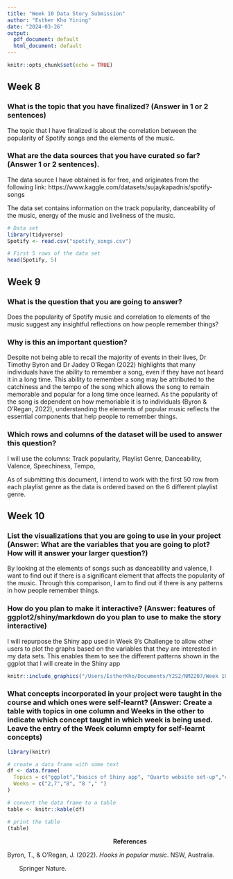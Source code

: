 ```yaml
---
title: "Week 10 Data Story Submission"
author: "Esther Kho Yining"
date: "2024-03-26"
output:
  pdf_document: default
  html_document: default
---
```


```r
knitr::opts_chunk$set(echo = TRUE)
```

## Week 8 

### What is the topic that you have finalized? (Answer in 1 or 2 sentences)
The topic that I have finalized is about the correlation between the popularity of Spotify songs and the elements of the music. 

### What are the data sources that you have curated so far? (Answer 1 or 2 sentences).
The data source I have obtained is for free, and originates from the following link: https://www.kaggle.com/datasets/sujaykapadnis/spotify-songs 

The data set contains information on the track popularity, danceability of the music, energy of the music and liveliness of the music.

```r
# Data set
library(tidyverse)
Spotify <- read.csv("spotify_songs.csv")

# First 5 rows of the data set
head(Spotify, 5)
```

## Week 9

### What is the question that you are going to answer? 
Does the popularity of Spotify music and correlation to elements of the music suggest any insightful reflections on how people remember things?

### Why is this an important question? 

Despite not being able to recall the majority of events in their lives, Dr Timothy Byron and Dr Jadey O'Regan (2022) highlights that many individuals have the ability to remember a song, even if they have not heard it in a long time. This ability to remember a song may be attributed to the catchiness and the tempo of the song which allows the song to remain memorable and popular for a long time once learned. As the popularity of the song is dependent on how memoriable it is to individuals (Byron & O'Regan, 2022), understanding the elements of popular music reflects the essential components that help people to remember things.

### Which rows and columns of the dataset will be used to answer this question? 

I will use the columns: 
Track popularity, Playlist Genre, Danceability, Valence, Speechiness, Tempo,  

As of submitting this document, I intend to work with the first 50 row from each playlist genre as the data is ordered based on the 6 different playlist genre. 

## Week 10

### List the visualizations that you are going to use in your project (Answer: What are the variables that you are going to plot? How will it answer your larger question?)

By looking at the elements of songs such as danceability and valence, I want to find out if there is a significant element that affects the popularity of the music. Through this comparison, I am to find out if there is any patterns in how people remember things. 


### How do you plan to make it interactive? (Answer: features of ggplot2/shiny/markdown do you plan to use to make the story interactive)

I will repurpose the Shiny app used in Week 9's Challenge to allow other users to plot the graphs based on the variables that they are interested in my data sets. This enables them to see the different patterns shown in the ggplot that I will create in the Shiny app

```r
knitr::include_graphics("/Users/EstherKho/Documents/Y2S2/NM2207/Week 10/SS.jpg")
```

### What concepts incorporated in your project were taught in the course and which ones were self-learnt? (Answer: Create a table with topics in one column and Weeks in the other to indicate which concept taught in which week is being used. Leave the entry of the Week column empty for self-learnt concepts)

```r
library(knitr)

# create a data frame with some text
df <- data.frame(
  Topics = c("ggplot","basics of Shiny app", "Quarto website set-up","conditional outputting different variables from a curated list on Shiny"),
  Weeks = c("2,7","8", "8 "," ")
)

# convert the data frame to a table
table <- knitr::kable(df)

# print the table
(table)
```

\newpage 

&nbsp;&nbsp;&nbsp;&nbsp;&nbsp;&nbsp;&nbsp;&nbsp;&nbsp;&nbsp;&nbsp;&nbsp;&nbsp;&nbsp;&nbsp;&nbsp;&nbsp;&nbsp;&nbsp;&nbsp;&nbsp;&nbsp;&nbsp;&nbsp;&nbsp;&nbsp;&nbsp;&nbsp;&nbsp;&nbsp;&nbsp;&nbsp;&nbsp;&nbsp;&nbsp;&nbsp;&nbsp;&nbsp;&nbsp;&nbsp;&nbsp;&nbsp;&nbsp;&nbsp;&nbsp;&nbsp;&nbsp;&nbsp;&nbsp;&nbsp;&nbsp;&nbsp;&nbsp;&nbsp;&nbsp;&nbsp;&nbsp;&nbsp;&nbsp;&nbsp;&nbsp;&nbsp;**References** 

Byron, T., & O’Regan, J. (2022). _Hooks in popular music_. NSW, Australia. 

&nbsp;&nbsp;&nbsp;&nbsp;&nbsp;&nbsp;&nbsp;Springer Nature.